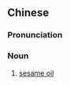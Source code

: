 {{also|乌麻油}}
==Chinese==
{{zh-forms|s=乌麻油|type=21}}

===Pronunciation===
{{zh-pron
|mn=o͘-môa-iû
|cat=n
}}

===Noun===
{{zh-noun}}

# {{lb|zh|Min Nan}} [[sesame oil]]